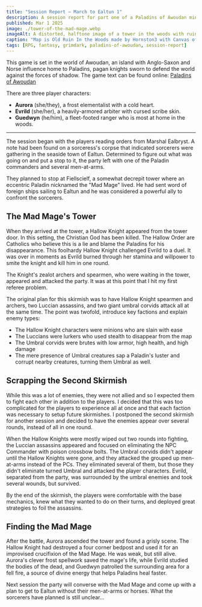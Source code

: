 ```yaml
---
title: "Session Report — March to Ealtun 1"
description: A session report for part one of a Paladins of Awoudan mini-campaign.
published: Mar 1 2025
image: ./tower-of-the-mad-mage.webp
imageAlt: A distorted, halftone image of a tower in the woods with ruined ramparts around it.
caption: "Map is Old Ruin In the Woods made by Hornston3 with Canvas of Kings"
tags: [RPG, fantasy, grimdark, paladins-of-awoudan, session-report]
---
```



This game is set in the world of Awoudan, an island with Anglo-Saxon and Norse influence home to Paladins, pagan knights sworn to defend the world against the forces of shadow. The game text can be found online: [Paladins of Awoudan](https://paladins-of-awoudan.vercel.app/introduction)

There are three player characters:

- **Aurora** (she/they), a frost elementalist with a cold heart.
- **Evrild** (she/her), a heavily-armored arbiter with cursed scribe skin.
- **Guedwyn** (he/him), a fleet-footed ranger who is most at home in the woods.

---

The session began with the players reading orders from Marshal Ealbryst. A note had been found on a sorceress's corpse that indicated sorcerers were gathering in the seaside town of Ealtun. Determined to figure out what was going on and put a stop to it, the party left with one of the Paladin commanders and several men-at-arms.

They planned to stop at Fiellscielf, a somewhat decrepit tower where an eccentric Paladin nicknamed the "Mad Mage" lived. He had sent word of foreign ships sailing to Ealtun and he was considered a powerful ally to confront the sorcerers.

## The Mad Mage's Tower

When they arrived at the tower, a Hallow Knight appeared from the tower door. In this setting, the Christian God has been killed. The Hallow Order are Catholics who believe this is a lie and blame the Paladins for his disappearance. This foolhardy Hallow Knight challenged Evrild to a duel. It was over in moments as Evrild burned through her stamina and willpower to smite the knight and kill him in one round.

The Knight's zealot archers and spearmen, who were waiting in the tower, appeared and attacked the party. It was at this point that I hit my first referee problem.

<Aside
  type="question"
  title="Should I slow things down for the first time players?"
  children="This was the first time playing for several players and they were spending a lot of time trying to understand the base mechanics. I had planned on this session having two skirmishes, but I quickly realized I had two options: slow down this skirmish and run the second one in another session, or cut content from the skirmish so it ended faster.">
</Aside>

The original plan for this skirmish was to have Hallow Knight spearmen and archers, two Luccian assassins, and two giant umbral corvids attack all at the same time. The point was twofold, introduce key factions and explain enemy types:

- The Hallow Knight characters were minions who are slain with ease
- The Luccians were lurkers who used stealth to disappear from the map
- The Umbral corvids were brutes with low armor, high health, and high damage
- The mere presence of Umbral creatures sap a Paladin's luster and corrupt nearby creatures, turning them Umbral as well.

## Scrapping the Second Skirmish

While this was a lot of enemies, they were not allied and so I expected them to fight each other in addition to the players. I decided that this was too complicated for the players to experience all at once and that each faction was necessary to setup future skirmishes. I postponed the second skirmish for another session and decided to have the enemies appear over several rounds, instead of all in one round.

When the Hallow Knights were mostly wiped out two rounds into fighting, the Luccian assassins appeared and focused on eliminating the NPC Commander with poison crossbow bolts. The Umbral corvids didn't appear until the Hallow Knights were gone, and they attacked the grouped up men-at-arms instead of the PCs. They eliminated several of them, but those they didn't eliminate turned Umbral and attacked the player characters. Evrild, separated from the party, was surrounded by the umbral enemies and took several wounds, but survived. 

By the end of the skirmish, the players were comfortable with the base mechanics, knew what they wanted to do on their turns, and deployed great strategies to foil the assassins.

## Finding the Mad Mage

After the battle, Aurora ascended the tower and found a grisly scene. The Hallow Knight had destroyed a four corner bedpost and used it for an improvised crucifixion of the Mad Mage. He was weak, but still alive. Aurora's clever frost spellwork saved the mage's life, while Evrild studied the bodies of the dead, and Guedwyn patrolled the surrounding area for a fell fire, a source of divine energy that helps Paladins heal faster.

Next session the party will converse with the Mad Mage and come up with a plan to get to Ealtun without their men-at-arms or horses. What the sorcerers have planned is still unclear...